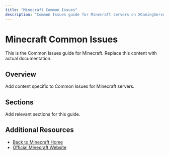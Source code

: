 ```yaml
---
title: "Minecraft Common Issues"
description: "Common Issues guide for Minecraft servers on XGamingServer"
---
```


# Minecraft Common Issues

This is the Common Issues guide for Minecraft. Replace this content with actual documentation.

## Overview

Add content specific to Common Issues for Minecraft servers.

## Sections

Add relevant sections for this guide.

## Additional Resources

- [Back to Minecraft Home](./index)
- [Official Minecraft Website](https://example.com)
